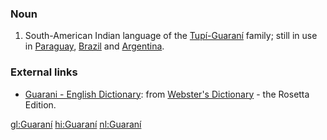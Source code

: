 ===Noun===
#South-American Indian language of the [[w:Tupi-Guarani|Tupí-Guaraní]] family; still in use in [[Paraguay]], [[Brazil]] and [[Argentina]].

===External links===
{{interwiktionary|code=nl}}
*[http://www.websters-online-dictionary.org/definition/Guarani-english/ Guarani - English Dictionary]: from [http://www.websters-online-dictionary.org/ Webster's Dictionary] - the Rosetta Edition.

[[gl:Guaraní]]
[[hi:Guaraní]]
[[nl:Guaraní]]